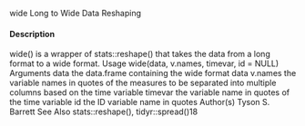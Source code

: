 wide
Long to Wide Data Reshaping

#### Description

wide() is a wrapper of stats::reshape() that takes the data from a long format to a wide format.
Usage
wide(data, v.names, timevar, id = NULL)
Arguments
data the data.frame containing the wide format data
v.names the variable names in quotes of the measures to be separated into multiple
columns based on the time variable
timevar the variable name in quotes of the time variable
id the ID variable name in quotes
Author(s)
Tyson S. Barrett
See Also
stats::reshape(), tidyr::spread()18
